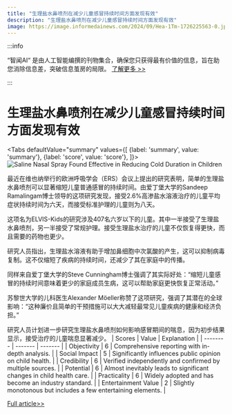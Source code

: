 ```yaml
---
title: "生理盐水鼻喷剂在减少儿童感冒持续时间方面发现有效"
description: "生理盐水鼻喷剂在减少儿童感冒持续时间方面发现有效"
image: https://image.informedainews.com/2024/09/Hea-1Tm-1726225563-0.jpg
---
```



:::info

“智闻AI“ 是由人工智能编撰的刊物集合，确保您只获得最有价值的信息，旨在助您消除信息差，突破信息茧房的局限。  [了解更多 >>](/)

:::

# 生理盐水鼻喷剂在减少儿童感冒持续时间方面发现有效


<Tabs
	defaultValue="summary"
	values={[
	{label: 'summary', value: 'summary'},
	{label: 'score', value: 'score'},
]}>
<TabItem value="summary">
<img
  src="https://image.informedainews.com/2024/09/Hea-1Tm-1726225563-0.jpg"
  alt="Saline Nasal Spray Found Effective in Reducing Cold Duration in Children"
/>



最近在维也纳举行的欧洲呼吸学会（ERS）会议上提出的研究表明，简单的生理盐水鼻喷剂可以显著缩短儿童普通感冒的持续时间。由爱丁堡大学的Sandeep Ramalingam博士领导的这项研究发现，接受2.6%高渗盐水溶液治疗的儿童平均症状持续时间为六天，而接受标准护理的儿童则为八天。

这项名为ELVIS-Kids的研究涉及407名六岁以下的儿童。其中一半接受了生理盐水鼻喷剂，另一半接受了常规护理。接受生理盐水治疗的儿童不仅恢复得更快，而且需要的药物也更少。

研究人员指出，生理盐水溶液有助于增加鼻细胞中次氯酸的产生，这可以抑制病毒复制。这不仅缩短了疾病的持续时间，还减少了其在家庭中的传播。

同样来自爱丁堡大学的Steve Cunningham博士强调了其实际好处：“缩短儿童感冒的持续时间意味着更少的家庭成员生病，这可以帮助家庭更快恢复正常活动。”

苏黎世大学的儿科医生Alexander Möeller称赞了这项研究，强调了其潜在的全球影响：“这种廉价且简单的干预措施可以大大减轻最常见儿童疾病的健康和经济负担。”

研究人员计划进一步研究生理盐水鼻喷剂如何影响感冒期间的喘息，因为初步结果显示，接受治疗的儿童喘息显著减少。
</TabItem>
<TabItem value="score">
	| Scores     | Value   | Explanation |
	| -------- | ------- | ------- |
	| Objectivity  | 6    | Comprehensive reporting with in-depth analysis.    |
	| Social Impact | 5     | Significantly influences public opinion on child health.    |
	| Credibility    | 6    | Verified independently and confirmed by multiple sources.    |
	| Potential    | 6    | Almost inevitably leads to significant changes in child health care.    |
	| Practicality    | 6    | Widely adopted and has become an industry standard.    |
	| Entertainment Value    | 2    | Slightly monotonous but includes a few entertaining elements.    |
</TabItem>
</Tabs>

[Full article>>](https://www.cnbeta.com.tw/articles/science/1445516.htm)
